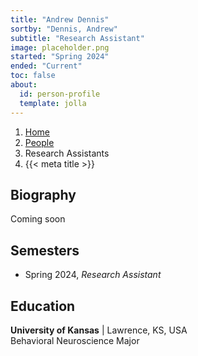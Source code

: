 ```yaml
---
title: "Andrew Dennis"
sortby: "Dennis, Andrew"
subtitle: "Research Assistant"
image: placeholder.png
started: "Spring 2024"
ended: "Current"
toc: false
about:
  id: person-profile
  template: jolla
---
```


```{=html}
<nav aria-label="breadcrumb">
  <ol class="breadcrumb">
    <li class="breadcrumb-item"><a href="../../index.html">Home</a></li>
    <li class="breadcrumb-item"><a href="../../people.html">People</a></li>
    <li class="breadcrumb-item active">Research Assistants</li>
    <li class="breadcrumb-item active" aria-current="page">{{< meta title >}}</li>
  </ol>
</nav>
```

:::{#person-profile}
## Biography
Coming soon


## Semesters

- Spring 2024, *Research Assistant*

## Education

**University of Kansas** | Lawrence, KS, USA<br />
Behavioral Neuroscience Major
:::
